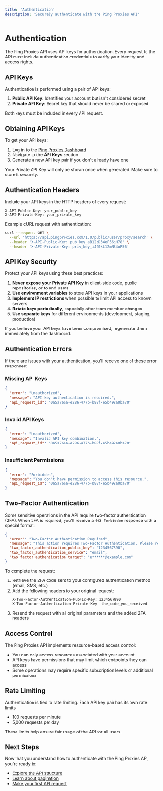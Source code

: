 ```yaml
---
title: 'Authentication'
description: 'Securely authenticate with the Ping Proxies API'
---
```


# Authentication

The Ping Proxies API uses API keys for authentication. Every request to the API must include authentication credentials to verify your identity and access rights.

## API Keys

Authentication is performed using a pair of API keys:

1. **Public API Key**: Identifies your account but isn't considered secret
2. **Private API Key**: Secret key that should never be shared or exposed

Both keys must be included in every API request.

## Obtaining API Keys

To get your API keys:

1. Log in to the [Ping Proxies Dashboard](https://dashboard.pingproxies.com)
2. Navigate to the **API Keys** section
3. Generate a new API key pair if you don't already have one

<Warning>
  Your Private API Key will only be shown once when generated. Make sure to store it securely.
</Warning>

## Authentication Headers

Include your API keys in the HTTP headers of every request:

```
X-API-Public-Key: your_public_key
X-API-Private-Key: your_private_key
```

Example cURL request with authentication:

```bash
curl --request GET \
  --url 'https://api.pingproxies.com/1.0/public/user/proxy/search' \
  --header 'X-API-Public-Key: pub_key_aB12cD34eF56gH78' \
  --header 'X-API-Private-Key: priv_key_iJ90kL12mN34oP56'
```

## API Key Security

Protect your API keys using these best practices:

1. **Never expose your Private API Key** in client-side code, public repositories, or to end users
2. **Use environment variables** to store API keys in your applications
3. **Implement IP restrictions** when possible to limit API access to known servers
4. **Rotate keys periodically**, especially after team member changes
5. **Use separate keys** for different environments (development, staging, production)

<Note>
  If you believe your API keys have been compromised, regenerate them immediately from the dashboard.
</Note>

## Authentication Errors

If there are issues with your authentication, you'll receive one of these error responses:

### Missing API Keys

```json
{
  "error": "Unauthorized",
  "message": "API key authentication is required.",
  "api_request_id": "0a5a76aa-e286-477b-b88f-e5b492a0ba70"
}
```

### Invalid API Keys

```json
{
  "error": "Unauthorized",
  "message": "Invalid API key combination.",
  "api_request_id": "0a5a76aa-e286-477b-b88f-e5b492a0ba70"
}
```

### Insufficient Permissions

```json
{
  "error": "Forbidden",
  "message": "You don't have permission to access this resource.",
  "api_request_id": "0a5a76aa-e286-477b-b88f-e5b492a0ba70"
}
```

## Two-Factor Authentication

Some sensitive operations in the API require two-factor authentication (2FA). When 2FA is required, you'll receive a `403 Forbidden` response with a special format:

```json
{
  "error": "Two-Factor Authentication Required",
  "message": "This action requires Two-Factor Authentication. Please retry request with Two-Factor Authentication keys.",
  "two_factor_authentication_public_key": "1234567890",
  "two_factor_authentication_service": "email",
  "two_factor_authentication_target": "e******@example.com"
}
```

To complete the request:

1. Retrieve the 2FA code sent to your configured authentication method (email, SMS, etc.)
2. Add the following headers to your original request:
   ```
   X-Two-Factor-Authentication-Public-Key: 1234567890
   X-Two-Factor-Authentication-Private-Key: the_code_you_received
   ```
3. Resend the request with all original parameters and the added 2FA headers

## Access Control

The Ping Proxies API implements resource-based access control:

- You can only access resources associated with your account
- API keys have permissions that may limit which endpoints they can access
- Some operations may require specific subscription levels or additional permissions

## Rate Limiting

Authentication is tied to rate limiting. Each API key pair has its own rate limits:

- 100 requests per minute
- 5,000 requests per day

These limits help ensure fair usage of the API for all users.

## Next Steps

Now that you understand how to authenticate with the Ping Proxies API, you're ready to:

- [Explore the API structure](/api-basics/structure)
- [Learn about pagination](/api-techniques/pagination)
- [Make your first API request](/tutorials/first-request)